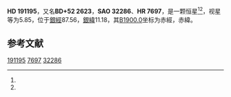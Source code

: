 {{Starbox begin
| name = HD 191195
}}
{{Starbox observe
| epoch = [[J2000.0|J2000.0]]
| constell = {{星座名待查}}<ref name=SIMBAD>{{cite web
 | url=http://simbad.u-strasbg.fr/simbad/sim-id?Ident=HR+7697
 | title=Pulsating variable Star
 | publisher=Centre de Données astronomiques de Strasbourg
 | work=SIMBAD
 | accessdate=2012-07-13
 | archive-date=2019-07-27
 | archive-url=https://web.archive.org/web/20190727170405/http://simbad.u-strasbg.fr/simbad/sim-id%3FIdent%3DHR%2B7697
 }}</ref><ref name=DATA>{{cite web
 | url=http://vizier.u-strasbg.fr/viz-bin/VizieR-5?-out.add=.&-source=5050&-corr=PK=HR&-out.max=9999&HR=7697
 | title=VizieR Detailed Page
 | accessdate=2012-07-13
 | archive-date=2016-03-05
 | archive-url=https://web.archive.org/web/20160305045720/http://vizier.u-strasbg.fr/viz-bin/VizieR-5?-out.add=.&-source=5050&-corr=PK=HR&-out.max=9999&HR=7697
 | dead-url=no
 }}</ref>
| 星官 = 
| ra = {{RA|20|6|13.8}}<ref name=SIMBAD /><ref name=DATA />
| dec = {{DEC|+53|9|57}}<ref name=SIMBAD /><ref name=DATA />
| appmag_v = 5.85<ref name=SIMBAD /><ref name=DATA />
}}
{{Starbox character
| class = F5V<ref name=SIMBAD /><ref name=DATA />
| b-v = 0.39<ref name=SIMBAD /><ref name=DATA />
| u-b = -0.01<ref name=SIMBAD /><ref name=DATA />
| r-i = <ref name=SIMBAD /><ref name=DATA />
| variable = 
}}
{{Starbox astrometry
| radial_v = -0.01
| prop_mo_ra = -41
| parallax = 0.027
| p_error = 
}}
{{Starbox catalog
| names =BD+52 2623，[[SAO星表|SAO]] 32286，[[HD星表|HD]] 191195，[[HR星表|HR]] 7697}}
{{Starbox reference |Simbad=HR+7697}}
{{Starbox end}}

'''HD 191195'''，又名'''BD+52 2623'''，'''SAO 32286'''、'''HR 7697'''，是一颗恒星<ref name=SIMBAD /><ref name=DATA />，视星等为5.85，位于[[銀道座標系|銀經]]87.56，[[銀道座標系|銀緯]]11.18，其[[B1900.0|B1900.0]]坐标为赤經{{RA|20|3|35.8}}，赤緯{{DEC|+52|11.18|12}}。

== 参考文献 ==
{{reflist}}

{{star-stub}}

[[Category:HD和HDE天體|191195]]
[[Category:HR天體|7697]]
[[Category:SAO天體|32286]]